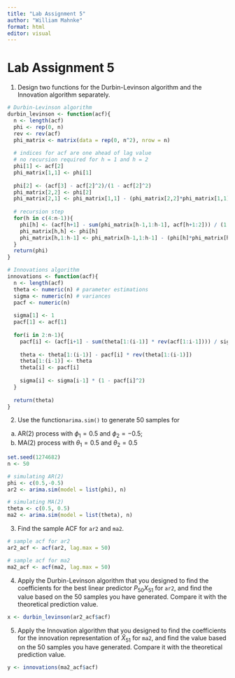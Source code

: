 ```yaml
---
title: "Lab Assignment 5"
author: "William Mahnke"
format: html
editor: visual
---
```


# Lab Assignment 5

1. Design two functions for the Durbin-Levinson algorithm and the Innovation algorithm separately. 

```r
# Durbin-Levinson algorithm
durbin_levinson <- function(acf){
  n <- length(acf)
  phi <- rep(0, n)
  rev <- rev(acf)
  phi_matrix <- matrix(data = rep(0, n^2), nrow = n)
  
  # indices for acf are one ahead of lag value
  # no recursion required for h = 1 and h = 2
  phi[1] <- acf[2]
  phi_matrix[1,1] <- phi[1]
  
  phi[2] <- (acf[3] - acf[2]^2)/(1 - acf[2]^2)
  phi_matrix[2,2] <- phi[2]
  phi_matrix[2,1] <- phi_matrix[1,1] - (phi_matrix[2,2]*phi_matrix[1,1])
  
  # recursion step
  for(h in c(4:n-1)){
    phi[h] <- (acf[h+1] - sum(phi_matrix[h-1,1:h-1], acf[h+1:2])) / (1 - sum(phi_matrix[h-1,1:h-1], acf[2:h+1]))
    phi_matrix[h,h] <- phi[h]
    phi_matrix[h,1:h-1] <- phi_matrix[h-1,1:h-1] - (phi[h]*phi_matrix[h-1,h-1:1])
  }
  return(phi)
}
```

```r
# Innovations algorithm
innovations <- function(acf){
  n <- length(acf)
  theta <- numeric(n) # parameter estimations
  sigma <- numeric(n) # variances
  pacf <- numeric(n)
  
  sigma[1] <- 1
  pacf[1] <- acf[1]
  
  for(i in 2:n-1){
    pacf[i] <- (acf[i+1] - sum(theta[1:(i-1)] * rev(acf[1:i-1]))) / sigma[i - 1]
    
    theta <- theta[1:(i-1)] - pacf[i] * rev(theta[1:(i-1)])
    theta[1:(i-1)] <- theta
    theta[i] <- pacf[i]
    
    sigma[i] <- sigma[i-1] * (1 - pacf[i]^2)
  }
  
  return(theta)
}
```



2. Use the function`arima.sim()` to generate 50 samples for 
(a) AR(2) process with $\phi_1 = 0.5$ and $\phi_2 = -0.5$;
(b) MA(2) process with $\theta_1 = 0.5$ and $\theta_2 = 0.5$

```r
set.seed(1274682)
n <- 50

# simulating AR(2)
phi <- c(0.5,-0.5)
ar2 <- arima.sim(model = list(phi), n)

# simulating MA(2)
theta <- c(0.5, 0.5)
ma2 <- arima.sim(model = list(theta), n)
```

3. Find the sample ACF for `ar2` and `ma2`.

```r
# sample acf for ar2
ar2_acf <- acf(ar2, lag.max = 50)

# sample acf for ma2
ma2_acf <- acf(ma2, lag.max = 50)
```

4. Apply the Durbin-Levinson algorithm that you designed to find the coefficients for the best linear predictor $P_{50}X_{51}$ for `ar2`, and find the value based on the 50 samples you have generated. Compare it with the theoretical prediction value.

```r
x <- durbin_levinson(ar2_acf$acf)
```

5. Apply the Innovation algorithm that you designed to find the coefficients for the innovation representation of $\hat{X}_{51}$ for `ma2`, and find the value based on the 50 samples you have generated. Compare it with the theoretical prediction value.

```r
y <- innovations(ma2_acf$acf)
```








